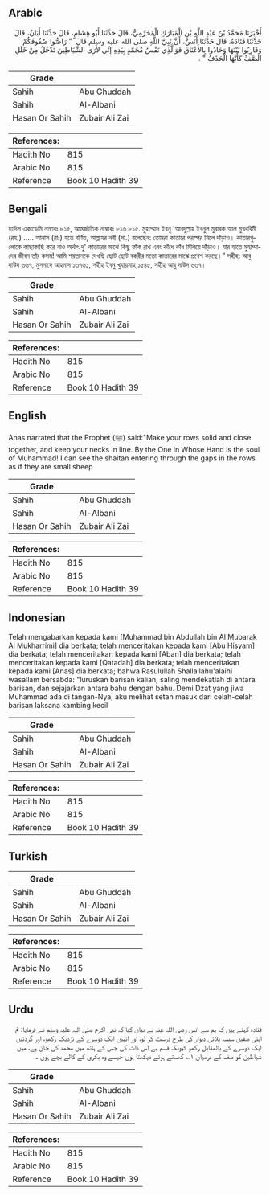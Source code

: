 ## Arabic


<div dir="rtl" lang="ar" style={{fontSize:'larger',backgroundColor:'#f8f9fa',padding:20}}>
أَخْبَرَنَا مُحَمَّدُ بْنُ عَبْدِ اللَّهِ بْنِ الْمُبَارَكِ الْمُخَرِّمِيُّ، قَالَ حَدَّثَنَا أَبُو هِشَامٍ، قَالَ حَدَّثَنَا أَبَانُ، قَالَ حَدَّثَنَا قَتَادَةُ، قَالَ حَدَّثَنَا أَنَسٌ، أَنَّ نَبِيَّ اللَّهِ صلى الله عليه وسلم قَالَ ‏ "‏ رَاصُّوا صُفُوفَكُمْ وَقَارِبُوا بَيْنَهَا وَحَاذُوا بِالأَعْنَاقِ فَوَالَّذِي نَفْسُ مُحَمَّدٍ بِيَدِهِ إِنِّي لأَرَى الشَّيَاطِينَ تَدْخُلُ مِنْ خَلَلِ الصَّفِّ كَأَنَّهَا الْحَذَفُ ‏"‏ ‏.‏
</div>
<div style={{backgroundColor:'#f8f9fa',padding:20, marginBottom: 10}}><table> <thead> <tr> <th>Grade</th> <th></th> </tr> </thead> <tbody> <tr><td>Sahih</td><td>Abu Ghuddah</td></tr><tr><td>Sahih</td><td>Al-Albani</td></tr><tr><td>Hasan Or Sahih</td><td>Zubair Ali Zai</td></tr></tbody></table><table> <thead> <tr> <th>References:</th> <th></th> </tr> </thead> <tbody><tr><td>Hadith No</td><td>815</td></tr><tr><td>Arabic No</td><td>815</td></tr><tr><td>Reference</td><td>Book 10 Hadith 39</td></tr></tbody></table></div>

## Bengali


<div dir="ltr" lang="bn" style={{fontSize:'larger',backgroundColor:'#f8f9fa',padding:20}}>
হাদিস একাডেমি নাম্বারঃ ৮১৫, আন্তর্জাতিক নাম্বারঃ ৮১৬ ৮১৫. মুহাম্মাদ ইবনু 'আবদুল্লাহ ইবনুল মুবারক আল মুখররিমী (রহ.) ..... আনাস (রাঃ) হতে বর্ণিত, আল্লাহর নবী (সা.) বলেছেন: তোমরা কাতারে পরস্পর মিলে দাঁড়াও। কাতারগুলোকে কাছাকাছি করে নাও অর্থাৎ দু' কাতারের মাঝে কিছু ফাঁক রাখ এবং কাঁধে কাঁধ মিলিয়ে দাঁড়াও। যার হাতে মুহাম্মাদের জীবন তাঁর কসম! আমি শয়তানকে দেখছি ছোট ছোট বকরীর মতো কাতারের মাঝে প্রবেশ করছে।” সহীহ: আবু দাউদ ৬৬৭, মুসনাদে আহমাদ ১৩৭৬১, সহীহ ইবনু খুযায়মাহ্ ১৫৪৫, সহীহ আবু দাউদ ৬৩৭।
</div>
<div style={{backgroundColor:'#f8f9fa',padding:20, marginBottom: 10}}><table> <thead> <tr> <th>Grade</th> <th></th> </tr> </thead> <tbody> <tr><td>Sahih</td><td>Abu Ghuddah</td></tr><tr><td>Sahih</td><td>Al-Albani</td></tr><tr><td>Hasan Or Sahih</td><td>Zubair Ali Zai</td></tr></tbody></table><table> <thead> <tr> <th>References:</th> <th></th> </tr> </thead> <tbody><tr><td>Hadith No</td><td>815</td></tr><tr><td>Arabic No</td><td>815</td></tr><tr><td>Reference</td><td>Book 10 Hadith 39</td></tr></tbody></table></div>

## English


<div dir="ltr" lang="en" style={{fontSize:'larger',backgroundColor:'#f8f9fa',padding:20}}>
Anas narrated that the Prophet (ﷺ) said:"Make your rows solid and close together, and keep your necks in line. By the One in Whose Hand is the soul of Muhammad! I can see the shaitan entering through the gaps in the rows as if they are small sheep
</div>
<div style={{backgroundColor:'#f8f9fa',padding:20, marginBottom: 10}}><table> <thead> <tr> <th>Grade</th> <th></th> </tr> </thead> <tbody> <tr><td>Sahih</td><td>Abu Ghuddah</td></tr><tr><td>Sahih</td><td>Al-Albani</td></tr><tr><td>Hasan Or Sahih</td><td>Zubair Ali Zai</td></tr></tbody></table><table> <thead> <tr> <th>References:</th> <th></th> </tr> </thead> <tbody><tr><td>Hadith No</td><td>815</td></tr><tr><td>Arabic No</td><td>815</td></tr><tr><td>Reference</td><td>Book 10 Hadith 39</td></tr></tbody></table></div>

## Indonesian


<div dir="ltr" lang="id" style={{fontSize:'larger',backgroundColor:'#f8f9fa',padding:20}}>
Telah mengabarkan kepada kami [Muhammad bin Abdullah bin Al Mubarak Al Mukharrimi] dia berkata; telah menceritakan kepada kami [Abu Hisyam] dia berkata; telah menceritakan kepada kami [Aban] dia berkata; telah menceritakan kepada kami [Qatadah] dia berkata; telah menceritakan kepada kami [Anas] dia berkata; bahwa Rasulullah Shallallahu'alaihi wasallam bersabda: "luruskan barisan kalian, saling mendekatlah di antara barisan, dan sejajarkan antara bahu dengan bahu. Demi Dzat yang jiwa Muhammad ada di tangan-Nya, aku melihat setan masuk dari celah-celah barisan laksana kambing kecil
</div>
<div style={{backgroundColor:'#f8f9fa',padding:20, marginBottom: 10}}><table> <thead> <tr> <th>Grade</th> <th></th> </tr> </thead> <tbody> <tr><td>Sahih</td><td>Abu Ghuddah</td></tr><tr><td>Sahih</td><td>Al-Albani</td></tr><tr><td>Hasan Or Sahih</td><td>Zubair Ali Zai</td></tr></tbody></table><table> <thead> <tr> <th>References:</th> <th></th> </tr> </thead> <tbody><tr><td>Hadith No</td><td>815</td></tr><tr><td>Arabic No</td><td>815</td></tr><tr><td>Reference</td><td>Book 10 Hadith 39</td></tr></tbody></table></div>

## Turkish


<div dir="ltr" lang="tr" style={{fontSize:'larger',backgroundColor:'#f8f9fa',padding:20}}>

</div>
<div style={{backgroundColor:'#f8f9fa',padding:20, marginBottom: 10}}><table> <thead> <tr> <th>Grade</th> <th></th> </tr> </thead> <tbody> <tr><td>Sahih</td><td>Abu Ghuddah</td></tr><tr><td>Sahih</td><td>Al-Albani</td></tr><tr><td>Hasan Or Sahih</td><td>Zubair Ali Zai</td></tr></tbody></table><table> <thead> <tr> <th>References:</th> <th></th> </tr> </thead> <tbody><tr><td>Hadith No</td><td>815</td></tr><tr><td>Arabic No</td><td>815</td></tr><tr><td>Reference</td><td>Book 10 Hadith 39</td></tr></tbody></table></div>

## Urdu


<div dir="rtl" lang="ur" style={{fontSize:'larger',backgroundColor:'#f8f9fa',padding:20}}>
قتادہ کہتے ہیں کہ ہم سے انس رضی اللہ عنہ نے بیان کیا کہ نبی اکرم صلی اللہ علیہ وسلم نے فرمایا: تم اپنی صفیں سیسہ پلائی دیوار کی طرح درست کر لو، اور انہیں ایک دوسرے کے نزدیک رکھو، اور گردنیں ایک دوسرے کے بالمقابل رکھو کیونکہ قسم ہے اس ذات کی جس کے ہاتھ میں محمد کی جان ہے، میں شیاطین کو صف کے درمیان ۱؎ گھستے ہوئے دیکھتا ہوں جیسے وہ بکری کے کالے بچے ہوں ۔
</div>
<div style={{backgroundColor:'#f8f9fa',padding:20, marginBottom: 10}}><table> <thead> <tr> <th>Grade</th> <th></th> </tr> </thead> <tbody> <tr><td>Sahih</td><td>Abu Ghuddah</td></tr><tr><td>Sahih</td><td>Al-Albani</td></tr><tr><td>Hasan Or Sahih</td><td>Zubair Ali Zai</td></tr></tbody></table><table> <thead> <tr> <th>References:</th> <th></th> </tr> </thead> <tbody><tr><td>Hadith No</td><td>815</td></tr><tr><td>Arabic No</td><td>815</td></tr><tr><td>Reference</td><td>Book 10 Hadith 39</td></tr></tbody></table></div>